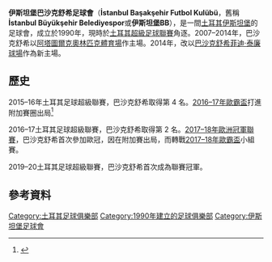 {{noteTA
|G1=足球
|G2=uefa
|T=zh-cn:伊斯坦布尔巴萨克赛尔足球俱乐部;zh-hk:伊斯坦堡巴沙克舒希足球會;
|1=zh-cn:伊斯坦布尔;zh-hk:伊斯坦堡;zh-tw:伊斯坦堡;
|2=zh-hans:法蒂赫·特里姆;zh-hk:菲迪·泰廉;
|3=zh:阿塔圖爾克; zh-cn:阿塔图尔克; zh-hk: 阿塔圖克; zh-tw:阿塔圖克;
|4=zh-cn:巴萨克赛尔; zh-hk:巴沙克舒希;
}}
{{Infobox football club
| clubname   = 巴沙克舒希
| image      = [[File:Başakşehir_FK_Logo.png|180px]]
| fullname   = İstanbul Başakşehir Futbol Kulübü
| nickname   = 
| founded    = {{Start date and years ago|df=yes|1990}}
| ground     = [[巴沙克舒希菲迪·泰廉球場|巴沙克舒希菲迪·泰廉球場]]<br> [[伊斯坦堡|伊斯坦堡]]
| capacity   = 17,300<ref>{{cite web|url=http://www.ibfk.com.tr/tesislerimiz/|title=3. İSTANBUL FATİH TERİM STADYUMU|language=tr|date=10 May 2017|accessdate=10 May 2017|publisher=ibfk.com.tr|archive-date=2019-12-02|archive-url=https://web.archive.org/web/20191202105406/http://www.ibfk.com.tr/tesislerimiz/|dead-url=yes}}</ref><ref>{{cite web|url=http://www.tff.org/Default.aspx?pageId=28&kulupID=3665|title=MEDİPOL BAŞAKŞEHİR FK|language=tr|date=10 May 2017|accessdate=10 May 2017|publisher=tff.org|archive-date=2015-02-10|archive-url=https://archive.today/20150210223041/http://www.tff.org/Default.aspx?pageID=28&kulupID=3665|dead-url=no}}</ref>
| chairman   = Göksel Gümüşdağ
| manager    = {{le|奥坎·布鲁克|Okan Buruk}}
| league     = [[土耳其足球超級聯賽|土耳其足球超級聯賽]]
| season     = 2021–22
| position   = 土超，第 4 位
| website    = http://www.ibfk.com.tr/
|pattern_la1  = _istanbul1920h
|pattern_b1   = _istanbul1920h
|pattern_ra1  = _istanbul1920h
|pattern_sh1  = _istanbul1920h
|pattern_so1  = _istanbul1920h
|leftarm1     = FF6600
|body1        = FF6600
|rightarm1    = FF6600
|shorts1      = 0B1444
|socks1       = FF6600
|pattern_la2  = _istanbul1920a
|pattern_b2   = _istanbul1920a
|pattern_ra2  = _istanbul1920a
|pattern_sh2  = _istanbul1920a
|leftarm2     = 0B1444
|body2        = 0B1444
|rightarm2    = 0B1444
|shorts2      = FF6600
|socks2       = 0B1444
|pattern_la3  = _istanbul1920t
|pattern_b3   = _istanbul1920t
|pattern_ra3  = _istanbul1920t
|pattern_sh3  = _istanbul1920t
|leftarm3     = A9E2F3
|body3        = A9E2F3
|rightarm3    = A9E2F3
|shorts3      = FFFFFF
|socks3       = FFFFFF
}}
'''伊斯坦堡巴沙克舒希足球會'''（'''İstanbul Başakşehir Futbol Kulübü'''，舊稱'''İstanbul Büyükşehir Belediyespor'''或'''伊斯坦堡BB'''），是一間[[土耳其|土耳其]][[伊斯坦堡|伊斯坦堡]]的足球會，成立於1990年，現時於[[土耳其超級足球聯賽|土耳其超級足球聯賽]]角逐。2007–2014年，巴沙克舒希以[[阿塔圖爾克奧林匹克體育場|阿塔圖爾克奧林匹克體育場]]作主場。2014年，改以[[巴沙克舒希菲迪·泰廉球場|巴沙克舒希菲迪·泰廉球場]]作為新主場。

== 歷史 ==
2015–16年土耳其足球超級聯賽，巴沙克舒希取得第 4 名。[[2016–17年歐霸盃|2016–17年歐霸盃]]打進附加賽圈出局<ref>{{Cite web |url=http://hk.apple.nextmedia.com/sports/art/20160818/19740501 |title=資料寶藏：歐霸附主隊逾半不敗 |accessdate=2016-11-03 |archive-date=2016-11-04 |archive-url=https://web.archive.org/web/20161104015144/http://hk.apple.nextmedia.com/sports/art/20160818/19740501 |dead-url=no }}</ref>

2016–17土耳其足球超級聯賽，巴沙克舒希取得第 2 名。[[2017–18年歐洲冠軍聯賽|2017–18年歐洲冠軍聯賽]]，巴沙克舒希首次參加歐冠，因在附加賽出局，而轉戰[[2017–18年歐霸盃|2017–18年歐霸盃]]小組賽。

2019–20土耳其足球超級聯賽，巴沙克舒希首次成為聯賽冠軍。

== 參考資料 ==
{{reflist}}
{{土耳其超級足球聯賽}}
[[Category:土耳其足球俱樂部|Category:土耳其足球俱樂部]]
[[Category:1990年建立的足球俱樂部|Category:1990年建立的足球俱樂部]]
[[Category:伊斯坦堡足球會|Category:伊斯坦堡足球會]]